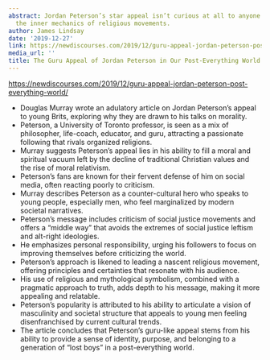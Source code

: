 ```yaml
---
abstract: Jordan Peterson’s star appeal isn’t curious at all to anyone who understands
  the inner mechanics of religious movements.
author: James Lindsay
date: '2019-12-27'
link: https://newdiscourses.com/2019/12/guru-appeal-jordan-peterson-post-everything-world/
media_url: ''
title: The Guru Appeal of Jordan Peterson in Our Post-Everything World
---
```

<https://newdiscourses.com/2019/12/guru-appeal-jordan-peterson-post-everything-world/>

- Douglas Murray wrote an adulatory article on Jordan Peterson's appeal to young Brits, exploring why they are drawn to his talks on morality.
- Peterson, a University of Toronto professor, is seen as a mix of philosopher, life-coach, educator, and guru, attracting a passionate following that rivals organized religions.
- Murray suggests Peterson's appeal lies in his ability to fill a moral and spiritual vacuum left by the decline of traditional Christian values and the rise of moral relativism.
- Peterson's fans are known for their fervent defense of him on social media, often reacting poorly to criticism.
- Murray describes Peterson as a counter-cultural hero who speaks to young people, especially men, who feel marginalized by modern societal narratives.
- Peterson's message includes criticism of social justice movements and offers a "middle way" that avoids the extremes of social justice leftism and alt-right ideologies.
- He emphasizes personal responsibility, urging his followers to focus on improving themselves before criticizing the world.
- Peterson's approach is likened to leading a nascent religious movement, offering principles and certainties that resonate with his audience.
- His use of religious and mythological symbolism, combined with a pragmatic approach to truth, adds depth to his message, making it more appealing and relatable.
- Peterson's popularity is attributed to his ability to articulate a vision of masculinity and societal structure that appeals to young men feeling disenfranchised by current cultural trends.
- The article concludes that Peterson's guru-like appeal stems from his ability to provide a sense of identity, purpose, and belonging to a generation of "lost boys" in a post-everything world.